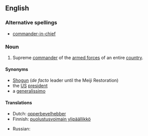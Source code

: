 ==English==

===Alternative spellings===
* [[commander-in-chief]]

===Noun===
{{en-noun|sg=[[commander]] [[in]] [[chief]]|commanders in chief}}

# Supreme [[commander]] of the [[armed forces]] of an entire [[country]].

====Synonyms====
*[[Shogun]] (''de facto'' leader until the Meiji Restoration)
*the [[US]] [[president]]
*a [[generalissimo]]

====Translations====
{{trans-top|Supreme commander of the armed forces of an entire country}}
*Dutch: [[opperbevelhebber]] {{m}}
*Finnish: [[puolustusvoimain ylipäällikkö]]
{{trans-mid}}
*Russian: {{t|ru|главнокомандующий|m|tr=glavnokomandújuščij}}
{{trans-bottom}}